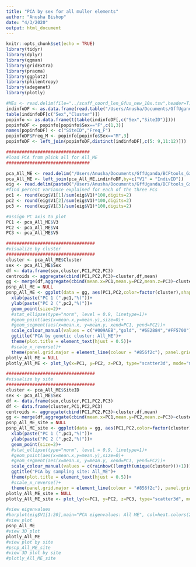 ```yaml
---
title: "PCA by sex for all muller elements"
author: "Anusha Bishop"
date: "4/3/2020"
output: html_document
---
```


```r
knitr::opts_chunk$set(echo = TRUE)
library(tidyr)
library(dplyr)
library(qqman)
library(gridExtra)
library(pracma)
library(ggplot2)
library(philentropy)
library(adegenet)
library(plotly)
```

```r
#MEs <- read.delim(file="../scaff_coord_len_Gfus_new_10x.tsv",header=T)
indinfoDF <- as.data.frame(read.table("/Users/Anusha/Documents/GffUganda/GxE_individual_info.txt",sep="\t",header=T))
table(indinfoDF[c("Sex","Cluster")])
popinfo <- as.data.frame(t(table(indinfoDF[,c("Sex","SiteID")])))
popinfoDF <- popinfo[popinfo$Sex=="F",c(1,3)]
names(popinfoDF) <- c("SiteID","Freq_F")
popinfoDF$Freq_M <- popinfo[popinfo$Sex=="M",3]
popinfoDF <- left_join(popinfoDF,distinct(indinfoDF[,c(5: 9,11:12)]))

```


```r
################################
#load PCA from plink all for All_ME
################################

pca_All_ME <- read.delim("/Users/Anusha/Documents/GffUganda/BCFtools_GxE_minQ90_missing_mac3_autosomes_meanDP_AB_thin50kb_mind50.eigenvec",sep=" ",header=F)
pca_All_ME <- left_join(pca_All_ME,indinfoDF,by=c("V1" = "IndivID"))
eig <- read.delim(paste0("/Users/Anusha/Documents/GffUganda/BCFtools_GxE_minQ90_missing_mac3_autosomes_meanDP_AB_thin50kb_mind50.eigenval"),header=F)
#find percent variance explained for each of the three PCs
pc1 <- round(eig$V1[1]/sum(eig$V1)*100,digits=2)
pc2 <- round(eig$V1[2]/sum(eig$V1)*100,digits=2)
pc3 <- round(eig$V1[3]/sum(eig$V1)*100,digits=2)

#assign PC axis to plot
PC1 <- pca_All_ME$V3
PC2 <- pca_All_ME$V4
PC3 <- pca_All_ME$V5

##################################
#visualize by cluster
##################################
cluster <- pca_All_ME$Cluster
sex <- pca_All_ME$Sex
df <- data.frame(sex,cluster,PC1,PC2,PC3)
centroids <- aggregate(cbind(PC1,PC2,PC3)~cluster,df,mean)
gg <- merge(df,aggregate(cbind(mean.x=PC1,mean.y=PC2,mean.z=PC3)~cluster,df,mean),by="cluster")
psnp_All_ME = NULL
psnp_All_ME <- ggplot(data = gg, aes(PC1,PC2,color=factor(cluster),shape=factor(sex)))+
  xlab(paste("PC 1 (",pc1,"%)"))+
  ylab(paste("PC 2 (",pc2,"%)"))+
  geom_point(size=2)+
  #stat_ellipse(type="norm", level = 0.9, linetype=1)+
  #geom_point(aes(x=mean.x,y=mean.y),size=0)+
  #geom_segment(aes(x=mean.x, y=mean.y, xend=PC1, yend=PC2))+
  scale_colour_manual(values = c("#009AEB","gold", "#6E2884","#FF5700"))+
  ggtitle("PCA by genetic cluster: All_ME")+
  theme(plot.title = element_text(hjust = 0.5))+
  #scale_x_reverse()+
  theme(panel.grid.major = element_line(colour = "#856f2c"), panel.grid.minor = element_blank(), panel.background = element_rect(fill = "transparent",   colour = NA), plot.background = element_rect(fill = "transparent", colour = NA), legend.key = element_blank(), legend.title = element_blank(), axis.line = element_line(colour = "black"), aspect.ratio = 1)
plotly_All_ME = NULL
plotly_All_ME <- plot_ly(x=PC1, y=PC2, z=PC3, type="scatter3d", mode="markers", symbol=factor(sex),symbols=c("circle","diamond","square"),color=factor(cluster),colors=c("#009AEB","gold", "#6E2884","#FF5700")) %>% layout(title="PCA 3D by genetic cluster: All_ME")

##################################
#visualize by site
##################################
cluster <- pca_All_ME$SiteID
sex <- pca_All_ME$Sex
df <- data.frame(sex,cluster,PC1,PC2,PC3)
df <- data.frame(cluster,PC1,PC2,PC3)
centroids <- aggregate(cbind(PC1,PC2,PC3)~cluster,df,mean)
gg <- merge(df,aggregate(cbind(mean.x=PC1,mean.y=PC2,mean.z=PC3)~cluster,df,mean),by="cluster")
psnp_All_ME_site = NULL
psnp_All_ME_site <- ggplot(data = gg, aes(PC1,PC2,color=factor(cluster)))+
  xlab(paste("PC 1 (",pc1,"%)"))+
  ylab(paste("PC 2 (",pc2,"%)"))+
  geom_point(size=2)+
  #stat_ellipse(type="norm", level = 0.9, linetype=1)+
  #geom_point(aes(x=mean.x,y=mean.y),size=0)+
  #geom_segment(aes(x=mean.x, y=mean.y, xend=PC1, yend=PC2))+
  scale_colour_manual(values = c(rainbow((length(unique(cluster)))+1)))+
  ggtitle("PCA by sampling site: All_ME")+
  theme(plot.title = element_text(hjust = 0.5))+
  #scale_x_reverse()+
  theme(panel.grid.major = element_line(colour = "#856f2c"), panel.grid.minor = element_blank(), panel.background = element_rect(fill = "transparent",   colour = NA), plot.background = element_rect(fill = "transparent", colour = NA), legend.key = element_blank(), legend.title = element_blank(), axis.line = element_line(colour = "black"), aspect.ratio = 1)
plotly_All_ME_site = NULL
plotly_All_ME_site <- plot_ly(x=PC1, y=PC2, z=PC3, type="scatter3d", mode="markers", symbol=factor(sex),symbols=c("circle","diamond","square"), color=factor(cluster),colors=c(rainbow(length(unique(cluster))+1))) %>% layout(title="PCA 3D by sampling site: All_ME")

#view eigenvalues
#barplot(eig$V1[1:20],main="PCA eigenvalues: All ME", col=heat.colors(20))
#view plot
psnp_All_ME
#view 3D plot
plotly_All_ME
#view plot by site
#psnp_All_ME_site
#view 3D plot by site
#plotly_All_ME_site

```


